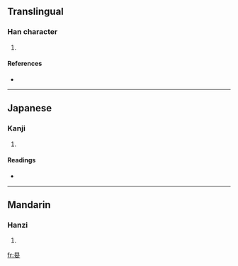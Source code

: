 ==Translingual==

===Han character===
{{Han char|rn=38|rad=女|as=04|sn=7|four=|canj=日女 (AV), X日女 (XAV)}}

# {{defn|Han|sort=女04}}

====References====
* {{Han ref|kx=0256.330|dkj=06099|dj=0521.120|hdz=21031.020|uh=599F|ud=22943}}

----

==Japanese==

===Kanji===
{{ja-kanji|grade=|rs=女04}}

# {{defn|Japanese}}

====Readings====
* {{ja-readings|on=[[あん]] (an), [[えん]] (en)|kun=[[やすらか]] (yasuraka), [[やすめる]] (yasumeru)}}

----

==Mandarin==

===Hanzi===
{{cmn-hanzi|pin=[[yàn]] ([[yan4]])|wg=yen<sup>4</sup>}}

# {{defn|Mandarin}}

[[fr:妟]]